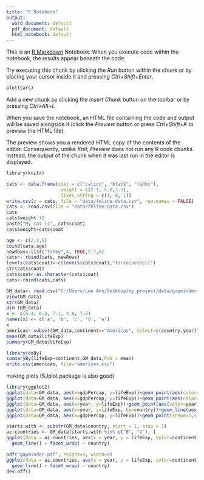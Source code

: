 ```yaml
---
title: "R Notebook"
output:
  word_document: default
  pdf_document: default
  html_notebook: default
---
```


This is an [R Markdown](http://rmarkdown.rstudio.com) Notebook. When you execute code within the notebook, the results appear beneath the code. 

Try executing this chunk by clicking the *Run* button within the chunk or by placing your cursor inside it and pressing *Ctrl+Shift+Enter*. 

```r
plot(cars)
```

Add a new chunk by clicking the *Insert Chunk* button on the toolbar or by pressing *Ctrl+Alt+I*.

When you save the notebook, an HTML file containing the code and output will be saved alongside it (click the *Preview* button or press *Ctrl+Shift+K* to preview the HTML file).

The preview shows you a rendered HTML copy of the contents of the editor. Consequently, unlike *Knit*, *Preview* does not run any R code chunks. Instead, the output of the chunk when it was last run in the editor is displayed.

```r
library(knitr)

cats <- data.frame(coat = c("calico", "black", "tabby"), 
                    weight = c(2.1, 5.0,3.2), 
                    likes_string = c(1, 0, 1))
write.csv(x = cats, file = "data/feline-data.csv", row.names = FALSE)
cats <- read.csv(file = "data/feline-data.csv")
cats
cats$weight +2
paste("My cat is", cats$coat)
cats$weight+cats$coat
```
```r
age <- c(2,3,5)
cbind(cats,age)
newRows<-list("tabby",4, TRUE,5.7,6)
cats<- rbind(cats, newRows)
levels(cats$coat)<-c(levels(cats$coat),"tortoiseshell")
str(cats$coat)
cats$coat<-as.character(cats$coat)
cats<-rbind(cats,cats)
```
```r
GM_data<- read.csv("C:/Users/Lee Ann/Desktop/my_project/data/gapminder-FiveYearData.csv")
View(GM_data)
str(GM_data)
dim (GM_data)
x <- c(5.4, 6.2, 7.1, 4.8, 7.5)
names(x) <- c('a', 'b', 'c', 'd', 'e')
x
americas<-subset(GM_data,continent=="Americas", select=c(country,year))
mean(GM_data$lifeExp)
summary(GM_data$lifeExp)

library(doBy)
summaryBy(lifeExp~continent,GM_data,FUN = mean)
write.csv(americas, file="americas.csv")
```
making plots (SJplot package is also good)
```r

library(ggplot2)
ggplot(data=GM_data, aes(x=gdpPercap, y=lifeExp))+geom_point(aes(color=continent))
ggplot(data=GM_data, aes(x=gdpPercap, y=lifeExp))+geom_point(aes(color=continent))+labs(x="GDP/capita", y="Life Expectancy")
ggplot(data=GM_data, aes(x=year, y=lifeExp))+geom_point(aes(color=year))+labs(x="Year", y="Life Expectancy")
ggplot(data=GM_data, aes(x=year, y=lifeExp, by=country))+geom_line(aes(color=continent))+labs(x="Year", y="Life Expectancy")
ggplot(data=GM_data, aes(x=gdpPercap, y=lifeExp))+geom_point(shape=5,size=3,aes(color=continent))+labs(x="GDP/capita", y="Life Expectancy")

starts.with <- substr(GM_data$country, start = 1, stop = 1)
az.countries <- GM_data[starts.with %in% c("B", "U"), ]
ggplot(data = az.countries, aes(x = year, y = lifeExp, color=continent)) +
  geom_line() + facet_wrap( ~ country)

pdf("gapminder.pdf", height=4, width=4)
ggplot(data = az.countries, aes(x = year, y = lifeExp, color=continent)) +
  geom_line() + facet_wrap( ~ country)
dev.off()

```


